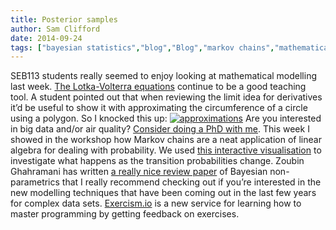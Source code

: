 ```yaml
---
title: Posterior samples
author: Sam Clifford
date: 2014-09-24
tags: ["bayesian statistics","blog","Blog","markov chains","mathematical modelling","nonparametrics","phd programs","phd supervision","posterior samples","programming","qut","seb113","statistics"]
---
```


SEB113 students really seemed to enjoy looking at mathematical modelling last week. [The Lotka-Volterra equations](http://books.google.com.au/books?id=nM_X1PTccloC&lpg=PA111&ots=dCzeaDpIeb&dq=lotka%20volterra%20fulford%20and%20barnes&pg=PA106#v=onepage&q=lotka%20volterra%20fulford%20and%20barnes&f=false) continue to be a good teaching tool. A student pointed out that when reviewing the limit idea for derivatives it'd be useful to show it with approximating the circumference of a circle using a polygon. So I knocked this up: [![approximations](approximations.png?w=300)](https://samcliffordinfo.files.wordpress.com/2014/09/approximations.png) Are you interested in big data and/or air quality? [Consider doing a PhD with me](https://www.qut.edu.au/research/our-research/student-topics/big-data-and-nanoparticles-modelling-complex-spatio-temporal-variation). This week I showed in the workshop how Markov chains are a neat application of linear algebra for dealing with probability. We used [this interactive visualisation](http://setosa.io/blog/2014/07/26/markov-chains/) to investigate what happens as the transition probabilities change. Zoubin Ghahramani has written [a really nice review paper](http://rsta.royalsocietypublishing.org/content/371/1984/20110553.abstract) of Bayesian non-parametrics that I really recommend checking out if you're interested in the new modelling techniques that have been coming out in the last few years for complex data sets. [Exercism.io](http://www.wired.com/2014/09/exercism/) is a new service for learning how to master programming by getting feedback on exercises.